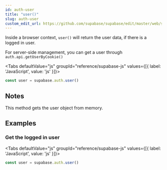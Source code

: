 ```yaml
---
id: auth-user
title: "user()"
slug: auth-user
custom_edit_url: https://github.com/supabase/supabase/edit/master/web/spec/supabase.yml
---
```



Inside a browser context, `user()` will return the user data, if there is a logged in user.

For server-side management, you can get a user through `auth.api.getUserByCookie()`

<Tabs
  defaultValue="js"
  groupId="reference/supabase-js"
  values={[{ label: 'JavaScript', value: 'js' }]}>

<TabItem value="js">

```js
const user = supabase.auth.user()
```


</TabItem>

</Tabs>





## Notes

This method gets the user object from memory.










## Examples

### Get the logged in user



<Tabs
  defaultValue="js"
  groupId="reference/supabase-js"
  values={[{ label: 'JavaScript', value: 'js' }]}>

<TabItem value="js">

```js
const user = supabase.auth.user()
```


</TabItem>

</Tabs>